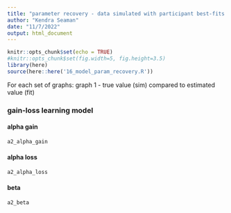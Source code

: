 ```yaml
---
title: "parameter recovery - data simulated with participant best-fits from gain-loss learning model (N = 25/63)"
author: "Kendra Seaman"
date: "11/7/2022"
output: html_document
---
```


```r
knitr::opts_chunk$set(echo = TRUE)
#knitr::opts_chunk$set(fig.width=5, fig.height=3.5) 
library(here)
source(here::here('16_model_param_recovery.R'))
```

For each set of graphs:
graph 1 - true value (sim) compared to estimated value (fit)

### gain-loss learning model
#### alpha gain
```r
a2_alpha_gain
```

#### alpha loss
```r
a2_alpha_loss
```

#### beta
```r
a2_beta
```
